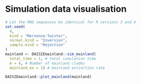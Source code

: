 # Simulation data visualisation

```r
# Let the RNG sequences be identical for R versions 3 and 4
set.seed(
  4,
  kind = "Mersenne-Twister",
  normal.kind = "Inversion",
  sample.kind = "Rejection"
)
mainland <- DAISIEmainland::sim_mainland(
  total_time = 1, # total simulation time
  m = 4, # Number of mainland clades
  mainland_ex = 1) # mainland extinction rate

DAISIEmainland::plot_mainland(mainland)
```
